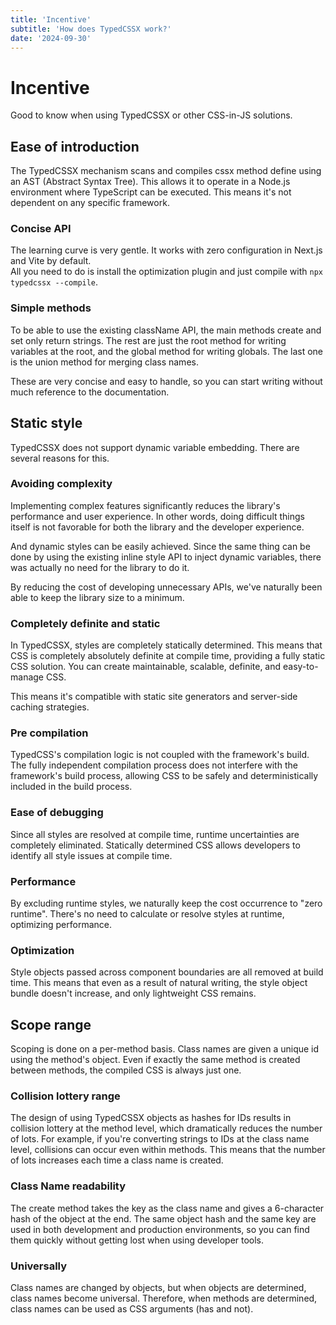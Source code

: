 ```yaml
---
title: 'Incentive'
subtitle: 'How does TypedCSSX work?'
date: '2024-09-30'
---
```


<TocBot />

# Incentive
Good to know when using TypedCSSX or other CSS-in-JS solutions.

## Ease of introduction
The TypedCSSX mechanism scans and compiles cssx method define using an AST (Abstract Syntax Tree).
This allows it to operate in a Node.js environment where TypeScript can be executed.
This means it's not dependent on any specific framework.

### Concise API
The learning curve is very gentle.
It works with zero configuration in Next.js and Vite by default.  
All you need to do is install the optimization plugin and just compile with `npx typedcssx --compile`.

### Simple methods
To be able to use the existing className API, the main methods create and set only return strings.
The rest are just the root method for writing variables at the root, and the global method for writing globals.
The last one is the union method for merging class names.

These are very concise and easy to handle, so you can start writing without much reference to the documentation.

## Static style
TypedCSSX does not support dynamic variable embedding.
There are several reasons for this.

### Avoiding complexity
Implementing complex features significantly reduces the library's performance and user experience.
In other words, doing difficult things itself is not favorable for both the library and the developer experience.

And dynamic styles can be easily achieved.
Since the same thing can be done by using the existing inline style API to inject dynamic variables, there was actually no need for the library to do it.

By reducing the cost of developing unnecessary APIs, we've naturally been able to keep the library size to a minimum.

### Completely definite and static
In TypedCSSX, styles are completely statically determined.
This means that CSS is completely absolutely definite at compile time, providing a fully static CSS solution.
You can create maintainable, scalable, definite, and easy-to-manage CSS.

This means it's compatible with static site generators and server-side caching strategies.

### Pre compilation
TypedCSS's compilation logic is not coupled with the framework's build.
The fully independent compilation process does not interfere with the framework's build process, allowing CSS to be safely and deterministically
included in the build process.

### Ease of debugging
Since all styles are resolved at compile time, runtime uncertainties are completely eliminated.
Statically determined CSS allows developers to identify all style issues at compile time.

### Performance
By excluding runtime styles, we naturally keep the cost occurrence to "zero runtime".
There's no need to calculate or resolve styles at runtime, optimizing performance.

### Optimization
Style objects passed across component boundaries are all removed at build time.
This means that even as a result of natural writing, the style object bundle doesn't increase, and only lightweight CSS remains.

## Scope range
Scoping is done on a per-method basis.
Class names are given a unique id using the method's object.
Even if exactly the same method is created between methods, the compiled CSS is always just one.

### Collision lottery range
The design of using TypedCSSX objects as hashes for IDs results in collision lottery at the method level,
which dramatically reduces the number of lots.
For example, if you're converting strings to IDs at the class name level, collisions can occur even within methods.
This means that the number of lots increases each time a class name is created.

### Class Name readability
The create method takes the key as the class name and gives a 6-character hash of the object at the end.
The same object hash and the same key are used in both development and production environments,
so you can find them quickly without getting lost when using developer tools.

### Universally
Class names are changed by objects, but when objects are determined, class names become universal.
Therefore, when methods are determined, class names can be used as CSS arguments (has and not).